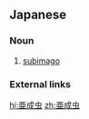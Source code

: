 ==Japanese==
{{ja-kanjitab|あ|せい|ちゅう}}
{{ja-see-also|成虫}}

===Noun===
{{ja-noun|あせいちゅう}}

# {{lb|ja|entomology|sort=あせいちゅう}} [[subimago]]

===External links===
{{wikipedia|カゲロウ|lang=ja}}
{{wikipedia|subimago}}

[[hi:亜成虫]]
[[zh:亜成虫]]